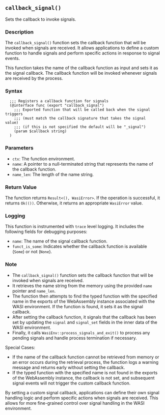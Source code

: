 ## `callback_signal()`

Sets the callback to invoke signals.

### Description

The `callback_signal()` function sets the callback function that will be invoked when signals are received. It allows applications to define a custom function to handle signals and perform specific actions in response to signal events.

This function takes the name of the callback function as input and sets it as the signal callback. The callback function will be invoked whenever signals are received by the process.

### Syntax

```ebnf
  ;;; Registers a callback function for signals
  (@interface func (export "callback_signal")
    ;;; Exported function that will be called back when the signal triggers
    ;;; (must match the callback signature that takes the signal value)
    ;;; (if this is not specified the default will be "_signal")
    (param $callback string)
  )
```
### Parameters

- `ctx`: The function environment.
- `name`: A pointer to a null-terminated string that represents the name of the callback function.
- `name_len`: The length of the name string.

### Return Value

The function returns `Result<(), WasiError>`. If the operation is successful, it returns `Ok(())`. Otherwise, it returns an appropriate `WasiError` value.

### Logging

This function is instrumented with `trace` level logging. It includes the following fields for debugging purposes:

- `name`: The name of the signal callback function.
- `funct_is_some`: Indicates whether the callback function is available (`Some`) or not (`None`).

### Note

- The `callback_signal()` function sets the callback function that will be invoked when signals are received.
- It retrieves the name string from the memory using the provided `name` pointer and `name_len`.
- The function then attempts to find the typed function with the specified name in the exports of the WebAssembly instance associated with the WASI environment. If the function is found, it sets it as the signal callback.
- After setting the callback function, it signals that the callback has been set by updating the `signal` and `signal_set` fields in the inner data of the WASI environment.
- Finally, it calls `WasiEnv::process_signals_and_exit()` to process any pending signals and handle process termination if necessary.

Special Cases:

- If the name of the callback function cannot be retrieved from memory or an error occurs during the retrieval process, the function logs a warning message and returns early without setting the callback.
- If the typed function with the specified name is not found in the exports of the WebAssembly instance, the callback is not set, and subsequent signal events will not trigger the custom callback function.

By setting a custom signal callback, applications can define their own signal handling logic and perform specific actions when signals are received. This allows for more fine-grained control over signal handling in the WASI environment.
